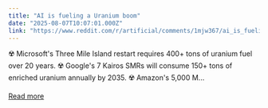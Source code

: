 ```yaml
---
title: "AI is fueling a Uranium boom"
date: "2025-08-07T10:07:01.000Z"
link: "https://www.reddit.com/r/artificial/comments/1mjw367/ai_is_fueling_a_uranium_boom/"
---
```


☢️ Microsoft's Three Mile Island restart requires 400+ tons of uranium fuel over 20 years. 
 ☢️ Google's 7 Kairos SMRs will consume 150+ tons of enriched uranium annually by 2035.
 ☢️ Amazon's 5,000 M...

[Read more](https://www.reddit.com/r/artificial/comments/1mjw367/ai_is_fueling_a_uranium_boom/)
